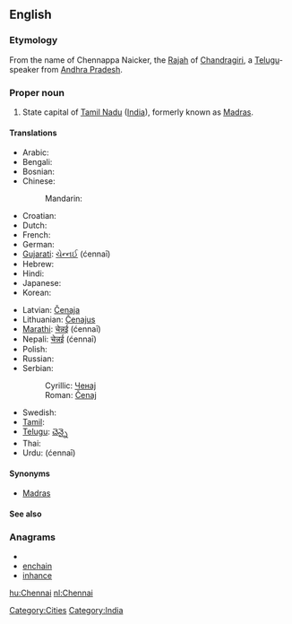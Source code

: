 ==English==
{{wikipedia}}

===Etymology===
From the name of Chennappa Naicker, the [[Rajah]] of [[Chandragiri]], a [[Telugu]]-speaker from [[Andhra Pradesh]].

===Proper noun===
{{en-proper noun}}

# State capital of [[Tamil Nadu]] ([[India]]), formerly known as [[Madras]].

====Translations====
{{trans-top|state capital of Tamil Nadu, India}}
* Arabic: {{t|ar|تشيناي|m|tr=tshinaay|sc=Arab}}
* Bengali: {{BNchar|[[চেন্নাই]]}}
* Bosnian: {{t-|bs|Čenaj|m}}
* Chinese:
*: Mandarin: {{t|zh|金奈|tr=Jīnnài|sc=Hani}}
* Croatian: {{t-|hr|Čenaj|m}}
* Dutch: {{t+|nl|Chennai}}
* French: {{t-|fr|Chennai}}
* German: {{t-|de|Chennai}}
* [[Gujarati]]: [[ચેન્નઈ]] (ćennaī)
* Hebrew: {{t|he|צ'נאי|sc=Hebr}}
* Hindi:  {{t|hi|चेन्नई|tr=cenna'ī|sc=Deva}}
* Japanese: {{t|ja|チェンナイ|tr=Chennai|sc=Jpan}}
* Korean: {{t|ko|첸나이|tr=Chennai|sc=Kore}}
{{trans-mid}}
* Latvian: [[Čenaja]]
* Lithuanian: [[Čenajus]]
* [[Marathi]]: [[चेन्नई]] (ćennaī)
* Nepali: [[चेन्नई]] (ćennaī)
* Polish: {{t-|pl|Chennai}}
* Russian: {{t-|ru|Ченнаи|tr=Čennái|sc=Cyrl}}
* Serbian:
*: Cyrillic: [[Ченај]] {{m}}
*: Roman: [[Čenaj#Serbian|Čenaj]] {{m}}
* Swedish: {{t-|sv|Chennai}}
* [[Tamil]]: {{t|ta|சென்னை|tr=chennai|sc=Taml}}
* [[Telugu]]: [[చెన్నై]]
* Thai: {{t|th|เจนไน|tr=jayn-nai|sc=Thai}}
* Urdu: {{ur-Arab|[[چنائی]]}} (ćennaī)
{{trans-bottom}}

====Synonyms====
* [[Madras]] {{italbrac|former name}}

====See also====
{{projectlink|pedia|lang=en}}

===Anagrams===
* {{alphagram|acehinn}}
* [[enchain#English|enchain]]
* [[inhance#English|inhance]]

[[Category:Cities]]
[[Category:India]]

[[hu:Chennai]]
[[nl:Chennai]]